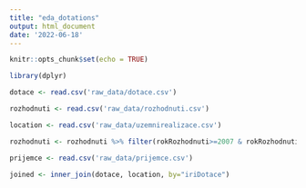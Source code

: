 ```yaml
---
title: "eda_dotations"
output: html_document
date: '2022-06-18'
---
```


```r
knitr::opts_chunk$set(echo = TRUE)
```

```r
library(dplyr)
```

```r
dotace <- read.csv('raw_data/dotace.csv')
```

```r
rozhodnuti <- read.csv('raw_data/rozhodnuti.csv')
```

```r
location <- read.csv('raw_data/uzemnirealizace.csv')
```

```r
rozhodnuti <- rozhodnuti %>% filter(rokRozhodnuti>=2007 & rokRozhodnuti<=2020)
```

```r
prijemce <- read.csv('raw_data/prijemce.csv')
```

```r
joined <- inner_join(dotace, location, by="iriDotace")
```